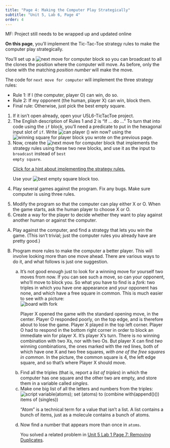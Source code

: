 ```yaml
---
title: "Page 4: Making the Computer Play Strategically"
subtitle: "Unit 5, Lab 6, Page 4"
order: 4
---
```


::: todo
<p>MF: Project still needs to be wrapped up and updated online</p>
:::

::: learn
<p><strong>On this page</strong>, you'll implement the Tic-Tac-Toe
strategy rules to make the computer play strategically.</p>
:::

<p>You'll set up a
<img src="/img/5-algorithms/next-move.png" title="next move for computer" alt="next move for computer"/>
block so you can broadcast to all the clones the position where the
computer will move. As before, only the clone with the matching
<var>position number</var> will make the move.</p>

<p>

The code for <code>next move for computer</code> will implement the
three strategy rules:

<ul>

<li>Rule 1: If I (the computer, player O) can win, do so.</li>

<li>Rule 2: If my opponent (the human, player X) can win, block
them.</li>

<li>Final rule: Otherwise, just pick the best empty square.</li>

</ul>

</p>

::: {#first .forYouToDo}
<ol>

<li>If it isn't open already, open your U5L6-TicTacToe project.</li>

<li>The English description of Rules 1 and 2 is "If ... do ..." To turn
that into code using the <code>if</code> block, you'll need a predicate
to put in the hexagonal input slot of <code>if</code>. Write
<img src="/img/5-algorithms/can-player-win-now.png" title="can player () win now?" alt="can player () win now?"/>
using the
<img src="/img/5-algorithms/winning-square-for-player.png" title="winning square for player" alt="winning square for player"/>
block you wrote on the previous page.</li>

<li>Now, create the
<img src="/img/5-algorithms/next-move.png" title="next move for computer" alt="next move for computer"/>
block that implements the strategy rules using these two new blocks, and
use it as the input to <code>broadcast</code> instead of <code>best
empty square</code>.</li>

::: endnote
<a href="#hint-rules" data-toggle="collapse" title="Click for a hint about implementing the strategy rules.">Click
for a hint about implementing the strategy rules.</a>

::: {#hint-rules .collapse}
<p>Use your
<img src="/img/5-algorithms/best-empty-square.png" title="best empty square" alt="best empty square" class="inline"/>
block too.</p>
:::
:::

<li>Play several games against the program. Fix any bugs. Make sure
computer is using three rules.</li>

</ol>
:::

::: ifTime
<ol start="5">

<li>Modify the program so that the computer can play either X or O. When
the game starts, ask the human player to choose X or O.</li>

<li>Create a way for the player to decide whether they want to play
against another human or against the computer.</li>

</ol>
:::

::: takeItFurther
<ol type="A">

<li>Play against the computer, and find a strategy that lets you win the
game. (This isn't trivial; just the computer rules you already have are
pretty good.)</li>

<li>

Program more rules to make the computer a better player. This will
involve looking more than one move ahead. There are various ways to do
it, and what follows is just one suggestion.

<ol type="a">

<li>

It's not good enough just to look for a winning move for yourself two
moves from now. If you can see such a move, so can your opponent, who'll
move to block you. So what you have to find is a <em>fork: </em>two
triples in which you have one appearance and your opponent has none, and
which have a free square in common. This is much easier to see with a
picture:<br />
<img src="/img/hof/fork.png" title="board with fork" alt="board with fork" class="indent"/><br />

::: endnote
Player X opened the game with the standard opening move, in the center.
Player O responded poorly, on the top edge, and is therefore about to
lose the game. Player X played in the top left corner. Player O had to
respond in the bottom right corner in order to block an immediate win
for player X. It's player X's turn. There is no winning combination with
two Xs, nor with two Os. But player X can find <em>two</em> winning
combinations, the ones marked with the red lines, both of which have one
X and two free squares, <em>with one of the free squares in common</em>.
In the picture, the common square is 4, the left edge square, and so
that's where Player X should move.
:::

</li>

<li>Find all the triples (that is, report a <em>list of triples</em>) in
which the computer has one square and the other two are empty, and store
them in a variable called <var>singles</var>.</li>

<li>Make one big list of all the letters and numbers from the
triples:<br />
<img src="/img/hof/ttt-flatten.png" title="script variable(atoms); set (atoms) to (combine with(append()()) items of (singles))" alt="script variable(atoms); set (atoms) to (combine with(append()()) items of (singles))" class="indent"/><br /></li>

::: endnote
"Atom" is a technical term for a value that isn't a list. A list
contains a bunch of items, just as a molecule contains a bunch of atoms.
:::

<li>Now find a number that appears more than once in
<code>atoms</code>.</li>

::: endnote
You solved a related problem in
<a href="/unit-5/lab-1/7-comparing-search-algorithms.html" title="Unit 5 Lab 1 Page 7: List Processing Algorithms">Unit
5 Lab 1 Page 7: Removing Duplicates</a>.
:::

</ol>

</li>

</ol>
:::
